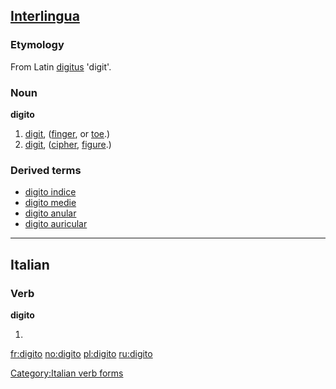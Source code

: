 ==[[Interlingua]]==

===Etymology===
From Latin [[digitus]] 'digit'.

===Noun===
'''digito'''

# [[digit]], ([[finger]], or [[toe]].)
# [[digit]], ([[cipher]], [[figure]].)

===Derived terms===
*[[digito indice]]
*[[digito medie]]
*[[digito anular]]
*[[digito auricular]]

{{see|digitò}}

----

==Italian==

===Verb===
'''digito'''

# {{form of|[[first-person|First-person]] [[singular]] [[present tense]]|[[digitare#Italian|digitare]]|lang=Italian}}

[[Category:Italian verb forms]]

[[fr:digito]]
[[no:digito]]
[[pl:digito]]
[[ru:digito]]